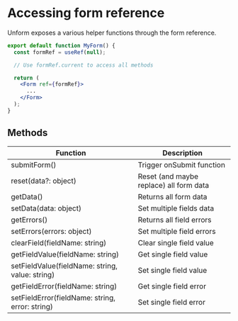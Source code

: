# Accessing form reference

Unform exposes a various helper functions through the form reference.

```jsx lineNumbers=true
export default function MyForm() {
  const formRef = useRef(null);

  // Use formRef.current to access all methods

  return (
    <Form ref={formRef}>
      ...
    </Form>
  );
}
```

## Methods

<table>
  <thead>
    <tr>
      <th>Function</th>
      <th>Description</th>
    </tr>
  </thead>
  <tbody>
    <tr>
      <td>submitForm()</td>
      <td>Trigger onSubmit function</td>
    </tr>
    <tr>
      <td>reset(data?: object)</td>
      <td>Reset (and maybe replace) all form data</td>
    </tr>
    <tr>
      <td>getData()</td>
      <td>Returns all form data</td>
    </tr>
    <tr>
      <td>setData(data: object)</td>
      <td>Set multiple fields data</td>
    </tr>
    <tr>
      <td>getErrors()</td>
      <td>Returns all field errors</td>
    </tr>
    <tr>
      <td>setErrors(errors: object)</td>
      <td>Set multiple field errors</td>
    </tr>
    <tr>
      <td>clearField(fieldName: string)</td>
      <td>Clear single field value</td>
    </tr>
    <tr>
      <td>getFieldValue(fieldName: string)</td>
      <td>Get single field value</td>
    </tr>
    <tr>
      <td>setFieldValue(fieldName: string, value: string)</td>
      <td>Set single field value</td>
    </tr>
    <tr>
      <td>getFieldError(fieldName: string)</td>
      <td>Get single field error</td>
    </tr>
    <tr>
      <td>setFieldError(fieldName: string, error: string)</td>
      <td>Set single field error</td>
    </tr>
  </tbody>
</table>
